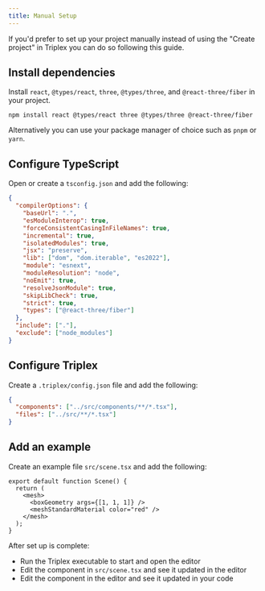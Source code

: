 ```yaml
---
title: Manual Setup
---
```


If you'd prefer to set up your project manually instead of using the "Create
project" in Triplex you can do so following this guide.

## Install dependencies

Install `react`, `@types/react`, `three`, `@types/three`, and
`@react-three/fiber` in your project.

```
npm install react @types/react three @types/three @react-three/fiber
```

Alternatively you can use your package manager of choice such as `pnpm` or
`yarn`.

## Configure TypeScript

Open or create a `tsconfig.json` and add the following:

```json
{
  "compilerOptions": {
    "baseUrl": ".",
    "esModuleInterop": true,
    "forceConsistentCasingInFileNames": true,
    "incremental": true,
    "isolatedModules": true,
    "jsx": "preserve",
    "lib": ["dom", "dom.iterable", "es2022"],
    "module": "esnext",
    "moduleResolution": "node",
    "noEmit": true,
    "resolveJsonModule": true,
    "skipLibCheck": true,
    "strict": true,
    "types": ["@react-three/fiber"]
  },
  "include": ["."],
  "exclude": ["node_modules"]
}
```

## Configure Triplex

Create a `.triplex/config.json` file and add the following:

```json
{
  "components": ["../src/components/**/*.tsx"],
  "files": ["../src/**/*.tsx"]
}
```

## Add an example

Create an example file `src/scene.tsx` and add the following:

```tsx
export default function Scene() {
  return (
    <mesh>
      <boxGeometry args={[1, 1, 1]} />
      <meshStandardMaterial color="red" />
    </mesh>
  );
}
```

After set up is complete:

- Run the Triplex executable to start and open the editor
- Edit the component in `src/scene.tsx` and see it updated in the editor
- Edit the component in the editor and see it updated in your code
